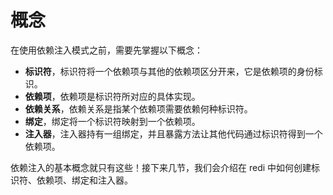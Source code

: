 # 概念

在使用依赖注入模式之前，需要先掌握以下概念：

* **标识符**，标识符将一个依赖项与其他的依赖项区分开来，它是依赖项的身份标识。
* **依赖项**，依赖项是标识符所对应的具体实现。
* **依赖关系**，依赖关系是指某个依赖项需要依赖何种标识符。
* **绑定**，绑定将一个标识符映射到一个依赖项。
* **注入器**，注入器持有一组绑定，并且暴露方法让其他代码通过标识符得到一个依赖项。

依赖注入的基本概念就只有这些！接下来几节，我们会介绍在 redi 中如何创建标识符、依赖项、绑定和注入器。
